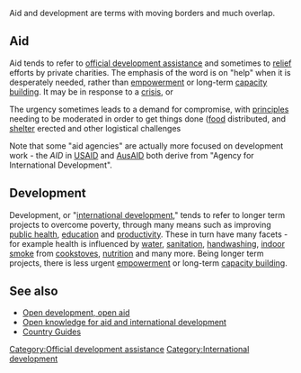 Aid and development are terms with moving borders and much overlap.

== Aid ==
Aid tends to refer to [[official development assistance]] and sometimes to [[relief]] efforts by private charities. The emphasis of the word is on "help" when it is desperately needed, rather than [[empowerment]] or long-term [[capacity building]]. It may be in response to a [[crisis]], or 

The urgency sometimes leads to a demand for compromise, with [[principles of development|principles]] needing to be moderated in order to get things done ([[food]] distributed, and [[shelter]] erected and other logistical challenges

Note that some "aid agencies" are actually more focused on development work - the ''AID'' in [[USAID]] and [[AusAID]] both derive from "Agency for International Development".

== Development ==

Development, or "[[international development]]," tends to refer to longer term projects to overcome poverty, through many means such as improving [[public health]], [[education]] and [[productivity]]. These in turn have many facets - for example health is influenced by [[water]], [[sanitation]], [[handwashing]], [[indoor smoke]] from [[cookstoves]], [[nutrition]] and many more. Being longer term projects, there is less urgent [[empowerment]] or long-term [[capacity building]].

== See also ==

* [[Open development, open aid]]
* [[Open knowledge for aid and international development]]
* [[Country Guides]]

{{stub}}

[[Category:Official development assistance]]
[[Category:International development]]